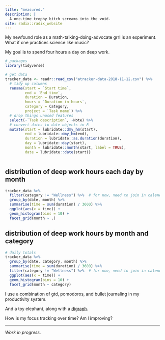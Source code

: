 ```yaml
---
title: "measured."
description: |
  A one-time trophy bitch screams into the void.
site: radix::radix_website
---
```


My newfound role as a math-talking-doing-advocate grrl is an experiment. What if one practices science like music?

My goal is to spend four hours a day on deep work.

```r
# packages
library(tidyverse)

# get data
tracker_data <- readr::read_csv("atracker-data-2018-11-12.csv") %>%
  # tidy up columns
  rename(start = `Start time`,
         end = `End time`,
         duration = Duration,
         hours = `Duration in hours`,
         category = Category,
         project = `Task name`) %>%
  # drop things unused features
  select(-`Task description`, -Note) %>% 
  # convert dates to date objects in R
  mutate(start = lubridate::dmy_hm(start),
         end = lubridate::dmy_hm(end),
         duration = lubridate::as.duration(duration),
         day = lubridate::day(start),
         month = lubridate::month(start, label = TRUE),
         date = lubridate::date(start))



```

## distribution of deep work hours each day by month

```r
tracker_data %>% 
  filter(category != "Wellness") %>%  # for now, need to join in calendar and munge yoga
  group_by(date, month) %>% 
  summarise(time = sum(duration) / 3600) %>%
  ggplot(aes(x = time)) +
  geom_histogram(bins = 10) +
  facet_grid(month ~ .)

```

## distribution of deep work hours by month and category


```r
# daily totals
tracker_data %>% 
  group_by(date, category, month) %>% 
  summarise(time = sum(duration) / 3600) %>%
  filter(category != "Wellness") %>%  # for now, need to join in calendar and munge yoga
  ggplot(aes(x = time)) +
  geom_histogram(bins = 10) +
  facet_grid(month ~ category)

```


I use a combination of gtd, pomodoros, and bullet journaling in my productivity system.

And a toy elephant, along with a [digraph](https://en.wikipedia.org/wiki/Directed_graph).

How is my focus tracking over time? Am I improving?

***

*Work in progress.*
